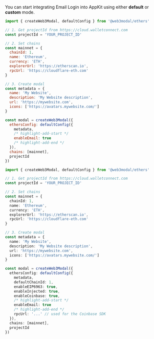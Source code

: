 
You can start integrating Email Login into AppKit using either **default** or **custom** mode.

<Tabs>
<TabItem value="default" label="Default">

```js
import { createWeb3Modal, defaultConfig } from '@web3modal/ethers'

// 1. Get projectId from https://cloud.walletconnect.com
const projectId = 'YOUR_PROJECT_ID'

// 2. Set chains
const mainnet = {
  chainId: 1,
  name: 'Ethereum',
  currency: 'ETH',
  explorerUrl: 'https://etherscan.io',
  rpcUrl: 'https://cloudflare-eth.com'
}

// 3. Create modal
const metadata = {
  name: 'My Website',
  description: 'My Website description',
  url: 'https://mywebsite.com',
  icons: ['https://avatars.mywebsite.com/']
}

const modal = createWeb3Modal({
  ethersConfig: defaultConfig({
    metadata,
    /* highlight-add-start */
    enableEmail: true
    /* highlight-add-end */
  }),
  chains: [mainnet],
  projectId
})
```

</TabItem>
<TabItem value="custom" label="Custom">

```ts
import { createWeb3Modal, defaultConfig } from '@web3modal/ethers'

// 1. Get projectId from https://cloud.walletconnect.com
const projectId = 'YOUR_PROJECT_ID'

// 2. Set chains
const mainnet = {
  chainId: 1,
  name: 'Ethereum',
  currency: 'ETH',
  explorerUrl: 'https://etherscan.io',
  rpcUrl: 'https://cloudflare-eth.com'
}

// 3. Create modal
const metadata = {
  name: 'My Website',
  description: 'My Website description',
  url: 'https://mywebsite.com',
  icons: ['https://avatars.mywebsite.com/']
}

const modal = createWeb3Modal({
  ethersConfig: defaultConfig({
    metadata,
    defaultChainId: 1,
    enableEIP6963: true,
    enableInjected: true,
    enableCoinbase: true,
    /* highlight-add-start */
    enableEmail: true
    /* highlight-add-end */
    rpcUrl: '...' // used for the Coinbase SDK
  }),
  chains: [mainnet],
  projectId
})
```

</TabItem>
</Tabs>

